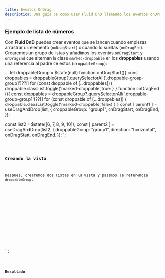 ```yaml
---
title: Eventos OnDrag
description: Una guía de como usar Fluid DnD llamando los eventos onDragStart y onDragEnd.
---
```


### Ejemplo de lista de números

Con **Fluid DnD** puedes crear eventos que se lancen cuando empiezas arrastrar un elemento (`onDragStart`) o cuando lo sueltas (`onDragEnd`).\
Crearemos un grupo de listas y añadimos los eventos `onDragStart` y `onDragEnd` que alternan la clase `marked-droppable` en los **droppables** usando una referencia al padre de estos (`droppableGroup`):


...
let droppableGroup = $state<HTMLElement>(null)
function onDragStart(){
  const droppables = droppableGroup?.querySelectorAll('.droppable-group-group1')??[]
  for (const droppable of [...droppables]) {
    droppable.classList.toggle('marked-droppable',true)
  }
}
function onDragEnd (){
  const droppables = droppableGroup?.querySelectorAll('.droppable-group-group1')??[]
  for (const droppable of [...droppables]) {
    droppable.classList.toggle('marked-droppable',false)
  }
}
const [ parent1 ] = useDragAndDrop<number>(list, {
  droppableGroup: "group1",
  onDragStart,
  onDragEnd,
});

const list2 = $state([6, 7, 8, 9, 10]);
const [ parent2 ] = useDragAndDrop(list2, { 
  droppableGroup: "group1",
  direction: "horizontal",
  onDragStart,
  onDragEnd,
});
</script>`;

<Code code={listOfNumbers} lang="svelte" mark={highlightsListOfNumbers} />

### Creando la vista

Después, crearemos dos listas en la vista y pasamos la referencia `droppableGroup`:

<div bind:this={droppableGroup}  class="group-list">
  <ul use:parent1 class="number-list">
      <!-- ... -->
  </ul>
  <div use:parent2 class="number-list-h">
      <!-- ... -->
  </div>
</div>
`;


<Code code={listOfNumbersDraggable} lang="svelte" mark={highlightsDraggable} />

### Resultado

<div class="p-8 bg-[var(--sl-color-gray-6)]">
  <OnDragEvents client:load  />
</div>
